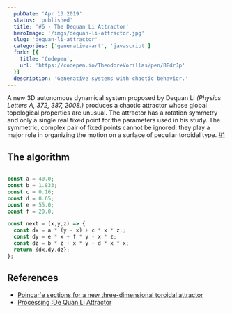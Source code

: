 ```yaml
---
  pubDate: 'Apr 13 2019'
  status: 'published'
  title: '#6 - The Dequan Li Attractor'
  heroImage: '/imgs/dequan-li-attractor.jpg'
  slug: 'dequan-li-attractor'
  categories: ['generative-art', 'javascript']
  fork: [{
    title: 'Codepen',
    url: 'https://codepen.io/TheodoreVorillas/pen/BEdrJp'
  }]
  description: 'Generative systems with chaotic behavior.'
---
```


A new 3D autonomous dynamical system proposed by Dequan Li _(Physics
Letters A, 372, 387, 2008.)_ produces a chaotic attractor whose global topological
properties are unusual. The attractor has a rotation symmetry and only a single real
fixed point for the parameters used in his study. The symmetric, complex pair of fixed
points cannot be ignored: they play a major role in organizing the motion on a surface
of peculiar toroidal type. [#1](#ref1)

## The algorithm

```javascript title="dequan-li.js"

const a = 40.0;
const b = 1.833;
const c = 0.16;
const d = 0.65;
const e = 55.0;
const f = 20.0;

const next = (x,y,z) => {
  const dx = a * (y - x) + c * x * z;;
  const dy = e * x + f * y - x * z;
  const dz = b * z + x * y - d * x * x;
  return {dx,dy,dz};
};
```

## References
- [Poincar´e sections for a new three-dimensional toroidal attractor](http://www.physics.drexel.edu/~bob/Papers/Torochaos.pdf) <span id="ref1"></span>
- [Processing :De Quan Li Attractor](http://www.iaacblog.com/programs/processing-de-quan-li-attractor/)